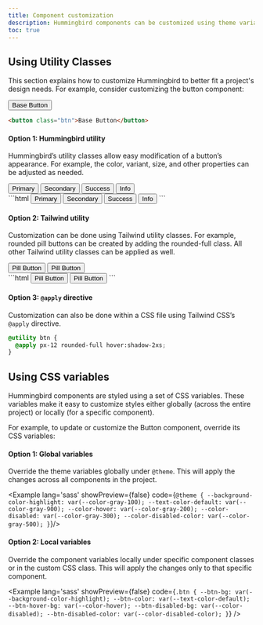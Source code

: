 ```yaml
---
title: Component customization
description: Hummingbird components can be customized using theme variables, utility classes, or custom CSS to match specific design needs.
toc: true
---
```


## Using Utility Classes

This section explains how to customize Hummingbird to better fit a project's design needs. For example, consider customizing the button component:

<button class="btn mb-4">Base Button</button>

```html
<button class="btn">Base Button</button>
```

#### Option 1: Hummingbird utility

Hummingbird’s utility classes allow easy modification of a button’s appearance. For example, the color, variant, size, and other properties can be adjusted as needed.

<div class='flex flex-wrap gap-2 mb-4'>
  <button class="btn btn-primary">Primary</button>
  <button class="btn btn-subtle-secondary">Secondary</button>
  <button class="btn btn-outline-success">Success</button>
  <button class="btn btn-text-info">Info</button>
</div>
```html
<button class="btn btn-primary">Primary</button>
<button class="btn btn-subtle-secondary">Secondary</button>
<button class="btn btn-outline-success">Success</button>
<button class="btn btn-text-info">Info</button>
```

#### Option 2: Tailwind utility

Customization can be done using Tailwind utility classes. For example, rounded pill buttons can be created by adding the rounded-full class. All other Tailwind utility classes can be applied as well.

<div class='flex flex-wrap gap-2 mb-4'>
  <button class="btn btn-primary rounded-full">Pill Button</button>
  <button class="btn btn-subtle-secondary px-12 rounded-full hover:shadow-2xs">Pill Button</button>
</div>
```html
<button class="btn btn-primary rounded-full">Pill Button</button>
<button class="btn btn-subtle-secondary px-12 rounded-full hover:shadow-2xs">Pill Button</button>
```

<h4 class='font-medium'>Option 3: <code class='text-base'>@apply</code> directive</h4>

Customization can also be done within a CSS file using Tailwind CSS’s `@apply` directive.

```css
@utility btn {
  @apply px-12 rounded-full hover:shadow-2xs;
}
```

## Using CSS variables

Hummingbird components are styled using a set of CSS variables. These variables make it easy to customize styles either globally (across the entire project) or locally (for a specific component).

For example, to update or customize the Button component, override its CSS variables:

#### Option 1: Global variables

Override the theme variables globally under `@theme`. This will apply the changes across all components in the project.

<Example lang='sass' showPreview={false}
  code={`@theme {
    --background-color-highlight: var(--color-gray-100);
    --text-color-default: var(--color-gray-900);
    --color-hover: var(--color-gray-200);
    --color-disabled: var(--color-gray-300);
    --color-disabled-color: var(--color-gray-500);
  }`}/>

#### Option 2: Local variables

Override the component variables locally under specific component classes or in the custom CSS class. This will apply the changes only to that specific component.

<Example lang='sass' showPreview={false}
  code={`.btn {
    --btn-bg: var(--background-color-highlight);
    --btn-color: var(--text-color-default);
    --btn-hover-bg: var(--color-hover);
    --btn-disabled-bg: var(--color-disabled);
    --btn-disabled-color: var(--color-disabled-color);
  }`}
/>
